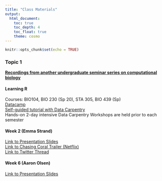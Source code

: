 ```yaml
---
title: "Class Materials"
output:
  html_document:
    toc: true
    toc_depth: 4
    toc_float: true
    theme: cosmo
---
```


```r
knitr::opts_chunk$set(echo = TRUE)
```

### Topic 1

**[Recordings from another undergraduate seminar series on computational biology](https://www.youtube.com/playlist?list=PLV8dyTG7O7VaAdUsW791_yOxE51aFHCmY)**

#### Learning R
Courses: BIO104, BIO 230 (Sp 20), STA 305, BIO 439 (Sp)  
[Datacamp](https://www.datacamp.com/courses/free-introduction-to-r)  
[Self-guided tutorial with Data Carpentry](https://datacarpentry.org/R-ecology-lesson/)  
Hands-on 2-day intensive Data Carpentry Workshops are held prior to each semester

#### Week 2 (Emma Strand)
[Link to Presentation Slides](https://BobLiterman.github.io/bio260X_spring20/Slides/Emma_Strand_Slides.pdf)  
[Link to Chasing Coral Trailer (Netflix)](https://www.youtube.com/watch?v=b6fHA9R2cKI)  
[Link to Twitter Thread](https://threadreaderapp.com/thread/1222550572848549888.html)  

#### Week 6 (Aaron Olsen)  
[Link to Presentation Slides](https://BobLiterman.github.io/bio260X_spring20/Slides/Aaron_Olsen_Slides.pdf)  
